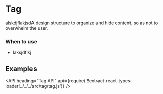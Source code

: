 <!--
Copyright (c) 2018 Uber Technologies, Inc.

This source code is licensed under the MIT license found in the
LICENSE file in the root directory of this source tree.
-->




# Tag

alskdjflakjsdA design structure to organize and hide content, so as not to overwhelm the user.

### When to use

- laksjdflkj

## Examples

<Example title="Basic Usage" path="examples/tag/basic.js">
  <Basic />
</Example>

<Example title="Available Kinds" path="examples/tag/kinds.js">
  <Kinds />
</Example>

<Example title="Custom Color" path="examples/tag/custom-color.js">
  <CustomColor />
</Example>

<Example title="Disabled" path="examples/tag/disabled.js">
  <Disabled />
</Example>

<API
  heading="Tag API"
  api={require('!!extract-react-types-loader!../../../src/tag/tag.js')}
/>
